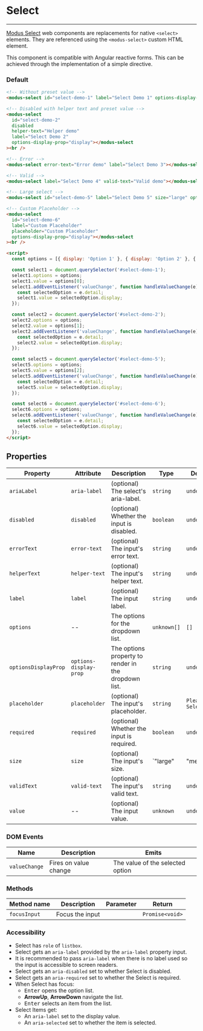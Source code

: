 
# Select

---

[Modus Select](https://modus.trimble.com/components/inputs/) web components are replacements for native `<select>` elements. They are referenced using the `<modus-select>` custom HTML element.

This component is compatible with Angular reactive forms. This can be achieved through the implementation of a simple directive.

### Default

<Story of={Select.Default} />

```html
<!-- Without preset value -->
<modus-select id="select-demo-1" label="Select Demo 1" options-display-prop="display"></modus-select><br />

<!-- Disabled with helper text and preset value -->
<modus-select
  id="select-demo-2"
  disabled
  helper-text="Helper demo"
  label="Select Demo 2"
  options-display-prop="display"></modus-select
><br />

<!-- Error -->
<modus-select error-text="Error demo" label="Select Demo 3"></modus-select><br />

<!-- Valid -->
<modus-select label="Select Demo 4" valid-text="Valid demo"></modus-select><br />

<!-- Large select -->
<modus-select id="select-demo-5" label="Select Demo 5" size="large" options-display-prop="display"></modus-select><br />

<!-- Custom Placeholder -->
<modus-select
  id="select-demo-6"
  label="Custom Placeholder"
  placeholder="Custom Placeholder"
  options-display-prop="display"></modus-select
><br />

<script>
  const options = [{ display: 'Option 1' }, { display: 'Option 2' }, { display: 'Option 3' }];

  const select1 = document.querySelector('#select-demo-1');
  select1.options = options;
  select1.value = options[0];
  select1.addEventListener('valueChange', function handleValueChange(e) {
    const selectedOption = e.detail;
    select1.value = selectedOption.display;
  });

  const select2 = document.querySelector('#select-demo-2');
  select2.options = options;
  select2.value = options[1];
  select2.addEventListener('valueChange', function handleValueChange(e) {
    const selectedOption = e.detail;
    select2.value = selectedOption.display;
  });

  const select5 = document.querySelector('#select-demo-5');
  select5.options = options;
  select5.value = options[2];
  select5.addEventListener('valueChange', function handleValueChange(e) {
    const selectedOption = e.detail;
    select5.value = selectedOption.display;
  });

  const select6 = document.querySelector('#select-demo-6');
  select6.options = options;
  select6.addEventListener('valueChange', function handleValueChange(e) {
    const selectedOption = e.detail;
    select6.value = selectedOption.display;
  });
</script>
```

## Properties

| Property             | Attribute              | Description                                          | Type        | Default         |
| -------------------- | ---------------------- | ---------------------------------------------------- | ----------- | --------------- |
| `ariaLabel`          | `aria-label`           | (optional) The select's aria-label.                  | `string`    | `undefined`     |
| `disabled`           | `disabled`             | (optional) Whether the input is disabled.            | `boolean`   | `undefined`     |
| `errorText`          | `error-text`           | (optional) The input's error text.                   | `string`    | `undefined`     |
| `helperText`         | `helper-text`          | (optional) The input's helper text.                  | `string`    | `undefined`     |
| `label`              | `label`                | (optional) The input label.                          | `string`    | `undefined`     |
| `options`            | --                     | The options for the dropdown list.                   | `unknown[]` | `[]`            |
| `optionsDisplayProp` | `options-display-prop` | The options property to render in the dropdown list. | `string`    | `undefined`     |
| `placeholder`        | `placeholder`          | (optional) The input's placeholder.                  | `string`    | `Please Select` |
| `required`           | `required`             | (optional) Whether the input is required.            | `boolean`   | `undefined`     |
| `size`               | `size`                 | (optional) The input's size.                         | `"large"    | "medium"`       |
| `validText`          | `valid-text`           | (optional) The input's valid text.                   | `string`    | `undefined`     |
| `value`              | --                     | (optional) The input value.                          | `unknown`   | `undefined`     |

### DOM Events

| Name          | Description           | Emits                            |
| ------------- | --------------------- | -------------------------------- |
| `valueChange` | Fires on value change | The value of the selected option |

### Methods

| Method name  | Description     | Parameter | Return          |
| ------------ | --------------- | --------- | --------------- |
| `focusInput` | Focus the input |           | `Promise<void>` |

### Accessibility

- Select has `role` of `listbox`.
- Select gets an `aria-label` provided by the `aria-label` property input.
- It is recommended to pass `aria-label` when there is no label used so the input is accessible to screen readers.
- Select gets an `aria-disabled` set to whether Select is disabled.
- Select gets an `aria-required` set to whether the Select is required.
- When Select has focus:
  - <kbd>Enter</kbd> opens the option list.
  - **ArrowUp**, **ArrowDown** navigate the list.
  - <kbd>Enter</kbd> selects an item from the list.
- Select Items get:
  - An `aria-label` set to the display value.
  - An `aria-selected` set to whether the item is selected.
